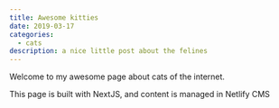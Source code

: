 ```yaml
---
title: Awesome kitties
date: 2019-03-17
categories: 
  - cats
description: a nice little post about the felines
---
```


Welcome to my awesome page about cats of the internet.

This page is built with NextJS, and content is managed in Netlify CMS